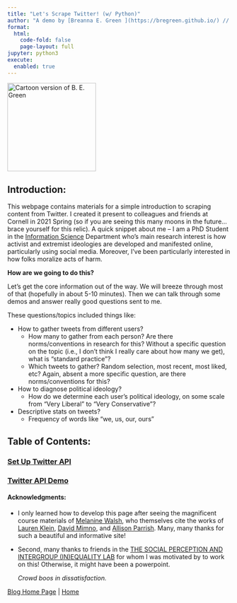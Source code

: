 ```yaml
---
title: "Let's Scrape Twitter! (w/ Python)"
author: "A demo by [Breanna E. Green ](https://bregreen.github.io/) // Powered by [Quarto](https://quarto.org/docs/tools/jupyter-lab.html)"
format: 
  html:
    code-fold: false
    page-layout: full
jupyter: python3
execute: 
  enabled: true
---
```


<img src="logo.PNG" alt="Cartoon version of B. E. Green" width="200"/>
   
</b>

## Introduction:
  
  This webpage contains materials for a simple introduction to scraping content from Twitter. I created it present to colleagues and friends at Cornell in 2021 Spring (so if you are seeing this many moons in the future... brace yourself for this relic). A quick snippet about me -- I am a PhD Student in the [Information Science](https://infosci.cornell.edu/research) Department who's main research interest is how activist and extremist ideologies are developed and manifested online, particularly using social media. Moreover, I've been particularly interested in how folks moralize acts of harm.

 **How are we going to do this?** 

  Let's get the core information out of the way. We will breeze through most of that (hopefully in about 5-10 minutes). Then we can talk through some demos and answer really good questions sent to me.
  
These questions/topics included things like:

+ How to gather tweets from different users?
    * How many to gather from each person? Are there norms/conventions in research for this? Without a specific question on the topic (i.e., I don’t think I really care about how many we get), what is “standard practice”?
    * Which tweets to gather? Random selection, most recent, most liked, etc? Again, absent a more specific question, are there norms/conventions for this?
+ How to diagnose political ideology?
    * How do we determine each user’s political ideology, on some scale from “Very Liberal” to “Very Conservative”?
+ Descriptive stats on tweets?
    * Frequency of words like “we, us, our, ours”
 
## Table of Contents:

### [Set Up Twitter API](https://bregreen.github.io/projects/Twitter_Scraping_Demo/set_up_twitter_api_steps.html#)

### [Twitter API Demo](https://bregreen.github.io/projects/Twitter_Scraping_Demo/twitter_api_demo.html#)


#### **Acknowledgments**:

- I only learned how to develop this page after seeing the magnificent course materials of [Melanine Walsh](https://github.com/melaniewalsh/Intro-Cultural-Analytics), who themselves cite the works of [Lauren Klein](https://github.com/laurenfklein/emory-qtm340), [David Mimno](https://mimno.infosci.cornell.edu/info3350/), and [Allison Parrish](https://github.com/aparrish/rwet). Many, many thanks for such a beautiful and informative site!
    
- Second, many thanks to friends in the [THE SOCIAL PERCEPTION AND INTERGROUP (IN)EQUALITY LAB](http://www.kroschlab.com/) for whom I was motivated by to work on this! Otherwise, it might have been a powerpoint. 
   
   *Crowd boos in dissatisfaction.*
   
   
[Blog Home Page](https://bregreen.github.io/blog.html#) | 
[Home](https://bregreen.github.io/#)
   
   
   